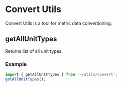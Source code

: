 <Meta title="Utils/Convert/getAllUnitTypes" />

# Convert Utils

Convert Utils is a tool for metric data convertioning.

## getAllUnitTypes

Returns list of all unit types.

### Example

```javascript
import { getAllUnitTypes } from '~/utils/convert';
getAllUnitTypes();
```
